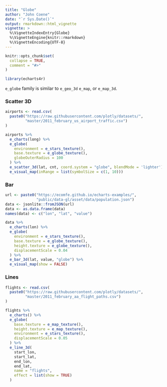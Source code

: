 ```yaml
---
title: "Globe"
author: "John Coene"
date: "`r Sys.Date()`"
output: rmarkdown::html_vignette
vignette: >
  %\VignetteIndexEntry{Globe}
  %\VignetteEngine{knitr::rmarkdown}
  %\VignetteEncoding{UTF-8}
---
```


```r
knitr::opts_chunk$set(
  collapse = TRUE,
  comment = "#>"
)

library(echarts4r)
```

`e_globe` family is similar to `e_geo_3d` `e_map`, or `e_map_3d`.

### Scatter 3D

```r
airports <- read.csv(
  paste0("https://raw.githubusercontent.com/plotly/datasets/",
         "master/2011_february_us_airport_traffic.csv")
)

airports %>% 
  e_charts(long) %>% 
  e_globe(
    environment = e_stars_texture(),
    base.texture = e_globe_texture(), 
    globeOuterRadius = 100
  ) %>% 
  e_scatter_3d(lat, cnt, coord.system = "globe", blendMode = 'lighter') %>% 
  e_visual_map(inRange = list(symbolSize = c(1, 10)))
```

### Bar

```r
url <- paste0("https://ecomfe.github.io/echarts-examples/",
              "public/data-gl/asset/data/population.json")
data <- jsonlite::fromJSON(url)
data <- as.data.frame(data)
names(data) <- c("lon", "lat", "value")

data %>% 
  e_charts(lon) %>% 
  e_globe(
    environment = e_stars_texture(),
    base.texture = e_globe_texture(),
    height.texture = e_globe_texture(),
    displacementScale = 0.04
  ) %>% 
  e_bar_3d(lat, value, "globe") %>% 
  e_visual_map(show = FALSE)
```

### Lines

```r
flights <- read.csv(
  paste0("https://raw.githubusercontent.com/plotly/datasets/",
         "master/2011_february_aa_flight_paths.csv")
)

flights %>% 
  e_charts() %>% 
  e_globe(
    base.texture = e_map_texture(),
    height.texture = e_map_texture(),
    environment = e_stars_texture(),
    displacementScale = 0.05
  ) %>% 
  e_line_3d(
    start_lon, 
    start_lat, 
    end_lon, 
    end_lat,
    name = "flights",
    effect = list(show = TRUE)
  )
```
